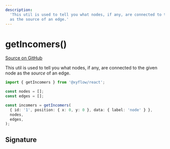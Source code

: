 ```yaml
---
description:
  'This util is used to tell you what nodes, if any, are connected to the given node
  as the source of an edge.'
---
```


# getIncomers()

[Source on GitHub](https://github.com/xyflow/xyflow/blob/main/packages/system/src/utils/graph.ts/#L91)

This util is used to tell you what nodes, if any, are connected to the given node
as the _source_ of an edge.

```ts
import { getIncomers } from '@xyflow/react';

const nodes = [];
const edges = [];

const incomers = getIncomers(
  { id: '1', position: { x: 0, y: 0 }, data: { label: 'node' } },
  nodes,
  edges,
);
```

## Signature

<APIDocs functionName="getIncomers" />
